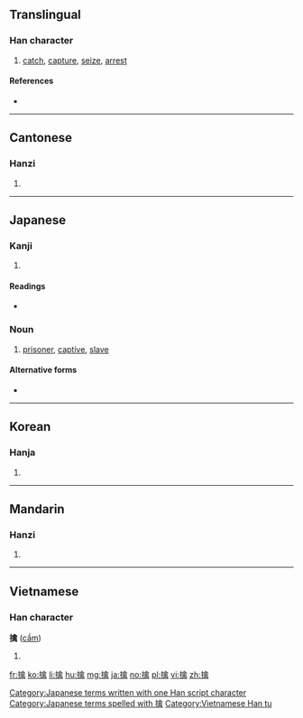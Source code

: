 ==Translingual==

===Han character===
{{Han char|rn=64|rad=手|as=13|sn=16|four=58027|canj=QOYB|ids=⿰扌禽}}

# [[catch]], [[capture]], [[seize]], [[arrest]]

====References====
* {{Han ref|kx=0458.250|dkj=12816|dj=0807.130|hdz=31961.020|uh=64D2|ud=25810|bh=BEE0|bd=48864}}

----

==Cantonese==

===Hanzi===
{{yue-hanzi|jyut=[[kam4]]|y=kam4}}

# {{defn|lang=yue|sort=手13}}

----

==Japanese==

===Kanji===
{{ja-kanji|grade=|rs=手13}}

# {{defn|lang=ja|sort=手13}}

====Readings====
* {{ja-readings|on=[[きん]] (kin)|kun=[[とらえる]] (toraeru), [[とりこ]] (toriko)}}

===Noun===
{{ja-noun|k|hira=とりこ|rom=toriko}}
# [[prisoner]], [[captive]], [[slave]]

====Alternative forms====
* {{l|ja|虜}} 

[[Category:Japanese terms written with one Han script character]]
[[Category:Japanese terms spelled with 擒]]
----

==Korean==

===Hanja===
{{ko-hanja|hangeul=금|eumhun=|rv=geum|mr=kŭm|y=kum}}

# {{defn|lang=ko|sort=手13}}

----

==Mandarin==

===Hanzi===
{{cmn-hanzi|pin=[[qín]] ([[qin2]]), [[dàn]] ([[dan4]])|wg=ch'in<sup>2</sup>, tan<sup>4</sup>}}

# {{defn|lang=cmn|sort=手13}}

----

==Vietnamese==

===Han character===
'''擒''' ([[cầm]])

# {{defn|lang=vi}}

[[Category:Vietnamese Han tu]]

[[fr:擒]]
[[ko:擒]]
[[li:擒]]
[[hu:擒]]
[[mg:擒]]
[[ja:擒]]
[[no:擒]]
[[pl:擒]]
[[vi:擒]]
[[zh:擒]]
